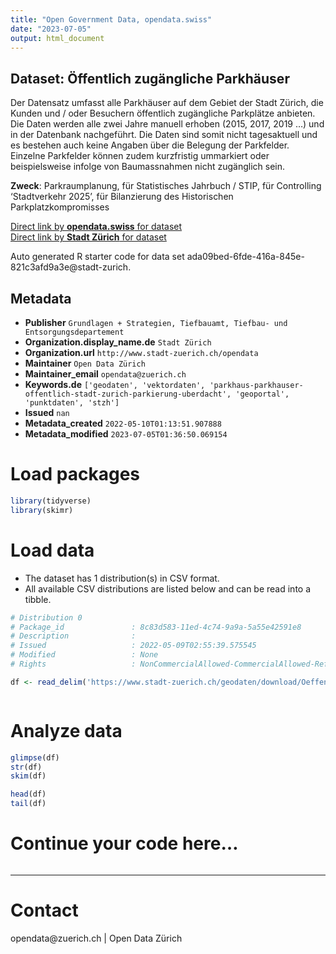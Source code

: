 ```yaml
---
title: "Open Government Data, opendata.swiss"
date: "2023-07-05"
output: html_document
---
```


## Dataset: Öffentlich zugängliche Parkhäuser

Der Datensatz umfasst alle Parkhäuser auf dem Gebiet der Stadt Zürich, die Kunden und / oder Besuchern öffentlich zugängliche Parkplätze anbieten. Die Daten werden alle zwei Jahre manuell erhoben (2015, 2017, 2019 ...) und in der Datenbank nachgeführt. Die Daten sind somit nicht tagesaktuell und es bestehen auch keine Angaben über die Belegung der Parkfelder. Einzelne Parkfelder können zudem kurzfristig ummarkiert oder beispielsweise infolge von Baumassnahmen nicht zugänglich sein. 

**Zweck**: Parkraumplanung, für Statistisches Jahrbuch / STIP, für Controlling 'Stadtverkehr 2025', für Bilanzierung des Historischen Parkplatzkompromisses

[Direct link by **opendata.swiss** for dataset](https://opendata.swiss/de/dataset/offentlich-zugangliche-parkhauser)<br>
[Direct link by **Stadt Zürich** for dataset](https://data.stadt-zuerich.ch/dataset/geo_oeffentlich_zugaengliche_parkhaeuser)

Auto generated R starter code for data set ada09bed-6fde-416a-845e-821c3afd9a3e@stadt-zurich.

## Metadata

- **Publisher** `Grundlagen + Strategien, Tiefbauamt, Tiefbau- und Entsorgungsdepartement`
- **Organization.display_name.de** `Stadt Zürich`
- **Organization.url** `http://www.stadt-zuerich.ch/opendata`
- **Maintainer** `Open Data Zürich`
- **Maintainer_email** `opendata@zuerich.ch`
- **Keywords.de** `['geodaten', 'vektordaten', 'parkhaus-parkhauser-offentlich-stadt-zurich-parkierung-uberdacht', 'geoportal', 'punktdaten', 'stzh']`
- **Issued** `nan`
- **Metadata_created** `2022-05-10T01:13:51.907888`
- **Metadata_modified** `2023-07-05T01:36:50.069154`


# Load packages

```r

library(tidyverse)
library(skimr)

```

# Load data

-   The dataset has 1 distribution(s) in CSV format.
-   All available CSV distributions are listed below and can be read into a tibble.

```r

# Distribution 0
# Package_id               : 8c83d583-11ed-4c74-9a9a-5a55e42591e8
# Description              : 
# Issued                   : 2022-05-09T02:55:39.575545
# Modified                 : None
# Rights                   : NonCommercialAllowed-CommercialAllowed-ReferenceNotRequired

df <- read_delim('https://www.stadt-zuerich.ch/geodaten/download/Oeffentlich_zugaengliche_Parkhaeuser?format=10008')



```

# Analyze data

```r

glimpse(df)
str(df)
skim(df)

head(df)
tail(df)

```

# Continue your code here...

```r

```

------------------------------------------------------------------------

# Contact

opendata@zuerich.ch | Open Data Zürich
